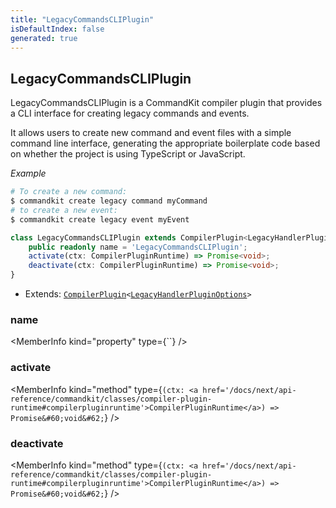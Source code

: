 ```yaml
---
title: "LegacyCommandsCLIPlugin"
isDefaultIndex: false
generated: true
---
```



<!-- This file was generated from the CommandKit source. Do not modify. Instead, re-run the "docgen" script -->


## LegacyCommandsCLIPlugin

<GenerationInfo sourceFile="packages/legacy/src/cli.ts" sourceLine="27" packageName="@commandkit/legacy" />

LegacyCommandsCLIPlugin is a CommandKit compiler plugin that provides a CLI
interface for creating legacy commands and events.

It allows users to create new command and event files with a simple command
line interface, generating the appropriate boilerplate code based on whether
the project is using TypeScript or JavaScript.



*Example*

```sh
# To create a new command:
$ commandkit create legacy command myCommand
# to create a new event:
$ commandkit create legacy event myEvent
```

```ts title="Signature"
class LegacyCommandsCLIPlugin extends CompilerPlugin<LegacyHandlerPluginOptions> {
    public readonly name = 'LegacyCommandsCLIPlugin';
    activate(ctx: CompilerPluginRuntime) => Promise<void>;
    deactivate(ctx: CompilerPluginRuntime) => Promise<void>;
}
```
* Extends: <code><a href='/docs/next/api-reference/commandkit/classes/compiler-plugin#compilerplugin'>CompilerPlugin</a>&#60;<a href='/docs/next/api-reference/legacy/interfaces/legacy-handler-plugin-options#legacyhandlerpluginoptions'>LegacyHandlerPluginOptions</a>&#62;</code>



<div className="members-wrapper">

### name

<MemberInfo kind="property" type={``}   />


### activate

<MemberInfo kind="method" type={`(ctx: <a href='/docs/next/api-reference/commandkit/classes/compiler-plugin-runtime#compilerpluginruntime'>CompilerPluginRuntime</a>) => Promise&#60;void&#62;`}   />


### deactivate

<MemberInfo kind="method" type={`(ctx: <a href='/docs/next/api-reference/commandkit/classes/compiler-plugin-runtime#compilerpluginruntime'>CompilerPluginRuntime</a>) => Promise&#60;void&#62;`}   />




</div>
